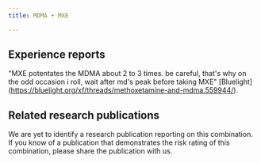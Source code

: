 ---
title: MDMA + MXE

---

## Experience reports

"MXE potentates the MDMA about 2 to 3 times. be careful, that's why on the odd occasion i roll, wait after md's peak before taking MXE" [Bluelight] (https://bluelight.org/xf/threads/methoxetamine-and-mdma.559944/).

## Related research publications

We are yet to identify a research publication reporting on this combination. If you know of a publication that demonstrates the risk rating of this combination, please share the publication with us.



